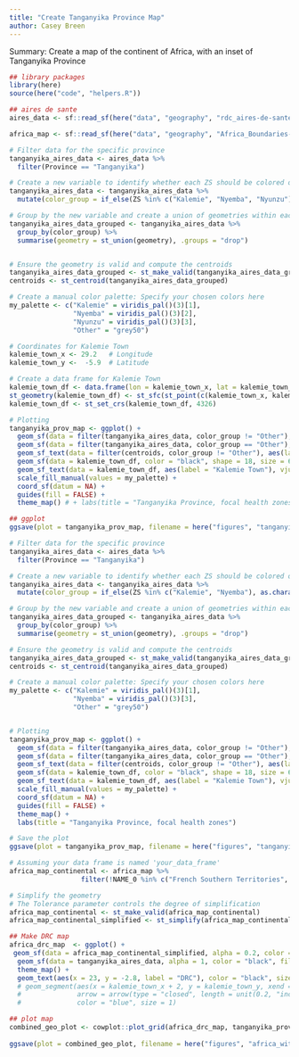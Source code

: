 ```yaml
---
title: "Create Tanganyika Province Map"
author: Casey Breen
---
```


Summary: Create a map of the continent of Africa, with an inset of Tanganyika Province

```r
## library packages 
library(here)
source(here("code", "helpers.R"))

## aires de sante 
aires_data <- sf::read_sf(here("data", "geography", "rdc_aires-de-sante"))

africa_map <- sf::read_sf(here("data", "geography", "Africa_Boundaries-shp"))
```


```r
# Filter data for the specific province
tanganyika_aires_data <- aires_data %>% 
  filter(Province == "Tanganyika")

# Create a new variable to identify whether each ZS should be colored or grayed out
tanganyika_aires_data <- tanganyika_aires_data %>% 
  mutate(color_group = if_else(ZS %in% c("Kalemie", "Nyemba", "Nyunzu"), as.character(ZS), "Other"))

# Group by the new variable and create a union of geometries within each group
tanganyika_aires_data_grouped <- tanganyika_aires_data %>% 
  group_by(color_group) %>% 
  summarise(geometry = st_union(geometry), .groups = "drop")


# Ensure the geometry is valid and compute the centroids
tanganyika_aires_data_grouped <- st_make_valid(tanganyika_aires_data_grouped)
centroids <- st_centroid(tanganyika_aires_data_grouped)

# Create a manual color palette: Specify your chosen colors here
my_palette <- c("Kalemie" = viridis_pal()(3)[1],
                "Nyemba" = viridis_pal()(3)[2],
                "Nyunzu" = viridis_pal()(3)[3],
                "Other" = "grey50")

# Coordinates for Kalemie Town
kalemie_town_x <- 29.2   # Longitude
kalemie_town_y <-  -5.9  # Latitude

# Create a data frame for Kalemie Town
kalemie_town_df <- data.frame(lon = kalemie_town_x, lat = kalemie_town_y)
st_geometry(kalemie_town_df) <- st_sfc(st_point(c(kalemie_town_x, kalemie_town_y)), crs = st_crs(data))
kalemie_town_df <- st_set_crs(kalemie_town_df, 4326)

# Plotting
tanganyika_prov_map <- ggplot() + 
  geom_sf(data = filter(tanganyika_aires_data, color_group != "Other"), aes(fill = color_group), alpha = 0.5, color = "black", linetype = "dotted", size = 0.2) +
  geom_sf(data = filter(tanganyika_aires_data, color_group == "Other"), aes(fill = color_group), alpha = 0.2, color = "black", linetype = "blank", size = 0.2) +
  geom_sf_text(data = filter(centroids, color_group != "Other"), aes(label = color_group), check_overlap = TRUE, size = 6 * 1.2) +
  geom_sf(data = kalemie_town_df, color = "black", shape = 18, size = 6) +  # Add the star
  geom_sf_text(data = kalemie_town_df, aes(label = "Kalemie Town"), vjust = -.45, hjust = -.09, size = 7) +  # Add the label
  scale_fill_manual(values = my_palette) +
  coord_sf(datum = NA) +
  guides(fill = FALSE) +
  theme_map() # + labs(title = "Tanganyika Province, focal health zones")

## ggplot 
ggsave(plot = tanganyika_prov_map, filename = here("figures", "tanganyika_map.png"), width = 10, height = 7)
```

```r
# Filter data for the specific province
tanganyika_aires_data <- aires_data %>% 
  filter(Province == "Tanganyika")

# Create a new variable to identify whether each ZS should be colored or grayed out
tanganyika_aires_data <- tanganyika_aires_data %>% 
  mutate(color_group = if_else(ZS %in% c("Kalemie", "Nyemba"), as.character(ZS), "Other"))

# Group by the new variable and create a union of geometries within each group
tanganyika_aires_data_grouped <- tanganyika_aires_data %>% 
  group_by(color_group) %>% 
  summarise(geometry = st_union(geometry), .groups = "drop")

# Ensure the geometry is valid and compute the centroids
tanganyika_aires_data_grouped <- st_make_valid(tanganyika_aires_data_grouped)
centroids <- st_centroid(tanganyika_aires_data_grouped)

# Create a manual color palette: Specify your chosen colors here
my_palette <- c("Kalemie" = viridis_pal()(3)[1],
                "Nyemba" = viridis_pal()(3)[3],
                "Other" = "grey50")


# Plotting
tanganyika_prov_map <- ggplot() +
  geom_sf(data = filter(tanganyika_aires_data, color_group != "Other"), aes(fill = color_group), alpha = 0.5, color = "black", linetype = "dotted", size = 0.2) +
  geom_sf(data = filter(tanganyika_aires_data, color_group == "Other"), aes(fill = color_group), alpha = 0.5, linetype = 0, color = "black", linetype = "dotted", size = 0.2) +
  geom_sf_text(data = filter(centroids, color_group != "Other"), aes(label = color_group), check_overlap = TRUE, size = 6 * 1.2) +
  geom_sf(data = kalemie_town_df, color = "black", shape = 18, size = 6) +  # Add the star
  geom_sf_text(data = kalemie_town_df, aes(label = "Kalemie Town"), vjust = -.45, hjust = -.09, size = 5) +  # Add the label
  scale_fill_manual(values = my_palette) +
  coord_sf(datum = NA) +
  guides(fill = FALSE) +
  theme_map() +
  labs(title = "Tanganyika Province, focal health zones")

# Save the plot
ggsave(plot = tanganyika_prov_map, filename = here("figures", "tanganyika_map_no_nyunzu.png"), width = 10, height = 7)

```

```r
# Assuming your data frame is named 'your_data_frame'
africa_map_continental <- africa_map %>%
                  filter(!NAME_0 %in% c("French Southern Territories", "Reunion", "Mayotte", "Seychelles", "Mauritius", "Cape Verde"))

# Simplify the geometry
# The Tolerance parameter controls the degree of simplification
africa_map_continental <- st_make_valid(africa_map_continental)
africa_map_continental_simplified <- st_simplify(africa_map_continental, dTolerance = 0.01, preserveTopology = TRUE)

## Make DRC map 
africa_drc_map  <- ggplot() +
 geom_sf(data = africa_map_continental_simplified, alpha = 0.2, color = "black", fill = "grey", linetype = "dotted", size = 0.2) +
  geom_sf(data = tanganyika_aires_data, alpha = 1, color = "black", fill = "blue", linetype = "blank", size = 1) +
  theme_map() + 
  geom_text(aes(x = 23, y = -2.8, label = "DRC"), color = "black", size = 6, fontface = "bold") 
  # geom_segment(aes(x = kalemie_town_x + 2, y = kalemie_town_y, xend = 70, yend = kalemie_town_y), 
  #              arrow = arrow(type = "closed", length = unit(0.2, "inches")), 
  #              color = "blue", size = 1)

## plot map 
combined_geo_plot <- cowplot::plot_grid(africa_drc_map, tanganyika_prov_map, labels = "AUTO")
  
ggsave(plot = combined_geo_plot, filename = here("figures", "africa_with_tanganyika_inset.png"), bg = "white", width = 14, height = 7)

```


